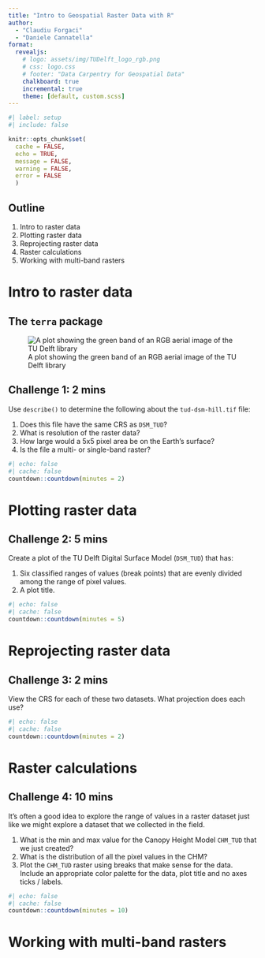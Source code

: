 ```yaml
---
title: "Intro to Geospatial Raster Data with R"
author:
  - "Claudiu Forgaci"
  - "Daniele Cannatella"
format: 
  revealjs:
    # logo: assets/img/TUDelft_logo_rgb.png
    # css: logo.css
    # footer: "Data Carpentry for Geospatial Data"
    chalkboard: true
    incremental: true   
    theme: [default, custom.scss]
---
```



```r
#| label: setup
#| include: false

knitr::opts_chunk$set(
  cache = FALSE,
  echo = TRUE,
  message = FALSE, 
  warning = FALSE,
  error = FALSE
  )
```


## Outline

1. Intro to raster data
2. Plotting raster data
3. Reprojecting raster data
4. Raster calculations
5. Working with multi-band rasters


# Intro to raster data

## The `terra` package

![A plot showing the green band of an RGB aerial image of the TU Delft library](fig/tudlib-green.png){fig-align="center"}


## Challenge 1: **2 mins**

Use `describe()` to determine the following about the `tud-dsm-hill.tif` file:

1. Does this file have the same CRS as `DSM_TUD`?
2. What is resolution of the raster data?
3. How large would a 5x5 pixel area be on the Earth’s surface?
4. Is the file a multi- or single-band raster?

``` r
#| echo: false
#| cache: false
countdown::countdown(minutes = 2)
``` 

# Plotting raster data

## Challenge 2: **5 mins**

Create a plot of the TU Delft Digital Surface Model (`DSM_TUD`) that has:

1. Six classified ranges of values (break points) that are evenly divided among the range of pixel values.
2. A plot title.

``` r
#| echo: false
#| cache: false
countdown::countdown(minutes = 5)
``` 

# Reprojecting raster data

## Challenge 3: **2 mins**

View the CRS for each of these two datasets. What projection does each use?

``` r
#| echo: false
#| cache: false
countdown::countdown(minutes = 2)
``` 

# Raster calculations

## Challenge 4: **10 mins**

It’s often a good idea to explore the range of values in a raster dataset just like we might explore a dataset that we collected in the field.

1. What is the min and max value for the Canopy Height Model `CHM_TUD` that we just created?
3. What is the distribution of all the pixel values in the CHM?
5. Plot the `CHM_TUD` raster using breaks that make sense for the data. Include an appropriate color palette for the data, plot title and no axes ticks / labels.

``` r
#| echo: false
#| cache: false
countdown::countdown(minutes = 10)
``` 

# Working with multi-band rasters
